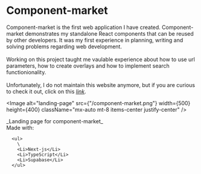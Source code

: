 
<h1 className="mb-4 text-2xl font-semibold">Component-market</h1>

Component-market is the first web application I have created.
Component-market demonstrates my standalone React components that can be reused
by other developers. It was my first experience in planning, writing and solving
problems regarding web development.\
\
Working on this project taught me vaulable experience about how to use url parameters, how to create overlays and how to implement search functionionality.\
\
Unfortunately, I do not maintain this website anymore, but if you are curious to check it out, click on this [<ins>_link_</ins>](https://component-market.vercel.app).

<Image
  alt="landing-page"
  src={"/component-market.png"}
  width={500}
  height={400}
  className="mx-auto mt-8 items-center justify-center"
/>
<div className="mb-8 mt-2 text-center font-light">
  _Landing page for component-market_
</div>
Made with:

      <ul>
        \
        <Li>Next-js</Li>
        <Li>TypeScript</Li>
        <Li>Supabase</Li>
      </ul>
